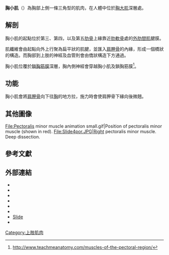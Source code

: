 {{Infobox muscle
| Name        = 胸小肌
| Latin       = Musculus pectoralis minor
| Image       = Pectoralis minor.svg
| Caption     = 胸小肌（圖中紅色部分）
| Image2      = Pectoralis minor muscle and shoulder blade.png
| Caption2    = 胸小肌（圖中紅色部分），藍色骨骼為[[肩胛骨|肩胛骨]]
| Origin      = 第三至五[[肋骨|肋骨]]，近[[肋軟骨|肋軟骨]]處
| Insertion   = 肩胛骨{{tsl|en|coracoid process|喙突}}內上緣
| Blood       = {{tsl|en|thoracoacromial trunk|胸肩峰動脈幹}}{{tsl|en|Pectoral branch|胸支}}
| Nerve       = {{tsl|en|Medial pectoral nerve|胸內側神經}}（C8）
| Action      = 將[[肩胛骨|肩胛骨]]向前下放拉，使其穩定
<!--
| GraySubject = 122
| GrayPage    = 438
| DorlandsPre = m_22
| DorlandsSuf = 12550138
-->
}}
'''胸小肌'''（{{lang|la|Pectoralis minor}}）為胸部上側一條三角型的肌肉，在人體中位於[[胸大肌|胸大肌]]深層處。

==解剖==
胸小肌的起點位於第三、第四，以及第五[[肋骨|肋骨]]上緣靠近[[肋軟骨|肋軟骨]]處的[[外肋間肌|外肋間肌]]腱膜。

肌纖維會由起點向外上行聚為扁平狀的肌腱，並匯入[[肩胛骨|肩胛骨]]的{{tsl|en|coracoid process|喙突}}內緣，形成一個橋狀的構造。而胸部到上肢的神經及血管則會由僑狀構造下方通過。

胸小肌位覆於[[鎖胸筋膜|鎖胸筋膜]]深層，胸內側神經會穿越胸小肌及鎖胸筋膜<ref> http://www.teachmeanatomy.com/muscles-of-the-pectoral-region/{{dead link|date=2018年1月 |bot=InternetArchiveBot |fix-attempted=yes }}</ref>。

<!-- 
Axillary nodes are classified according to their positions relative to the pectoralis minor muscle. Level 1 are lateral, Level 2 are deep, Level 3 are medial. The pectoralis minor divides the axillary artery into three parts (in contrary sequence compared to the nodes) - first part medial, second part deep/posterior, third part lateral in relation to the pectoralis minor.

===Variations===
[[File:Braus_1921_137.png|thumb]].]]
The origin is from the second, third and fourth or fifth ribs. The tendon of insertion may extend over the coracoid process to the greater tubercle. It may be split into several parts. Absence of this muscle is rare but happens with certain uncommon diseases.{{citation needed|date=November 2013}} -->

==功能==
胸小肌會將[[肩胛骨|肩胛骨]]向下往[[胸|胸]]的地方拉，施力時會使肩胛骨下緣向後微翹。

==其他圖像==
<gallery>
File:Pectoralis minor muscle animation small.gif|Position of pectoralis minor muscle (shown in red).
File:Slide4por.JPG|Right pectoralis minor muscle. Deep dissection.
</gallery>

==參考文獻==
{{Gray's}}
{{Reflist}}

==外部連結==
{{Commonscat|Pectoralis minor muscles}}
* {{MuscleUWash|upper-body/pectoralis-minor}}
* {{GPnotebook|13631566}}
* {{SUNYAnatomyFigs|04|04|05}}
* {{SUNYAnatomyFigs|05|02|08}}
* {{SUNYAnatomyLabs|05|ov|02|00}}
* {{SUNYAnatomyLabs|05|01|01|02}}
* [https://web.archive.org/web/20051123093450/http://faculty.ucc.edu/biology-potter/Musculature/sld014.htm Slide]
* {{Exrx|Muscles/PectoralisMinor}}

{{Muscles of thorax and back}}

[[Category:上肢肌肉|Category:上肢肌肉]]